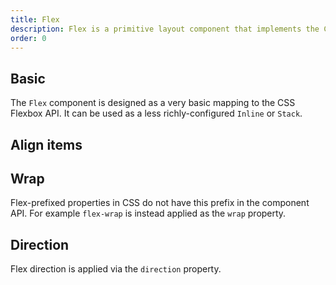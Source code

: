 ```yaml
---
title: Flex
description: Flex is a primitive layout component that implements the CSS Flexbox API.
order: 0
---
```




<CodeDocsHeader
  name="@atlaskit/primitives"
  repository="https://bitbucket.org/atlassian/atlassian-frontend-mirror"
  directoryName="primitives"
/>


## Basic

The `Flex` component is designed as a very basic mapping to the CSS Flexbox API.
It can be used as a less richly-configured `Inline` or `Stack`.

<Example Component={FlexJustifyContent} packageName="@atlaskit/primitives/flex" />

## Align items

<Example Component={FlexAlignItems} packageName="@atlaskit/primitives/flex" />

## Wrap

Flex-prefixed properties in CSS do not have this prefix in the component API.
For example `flex-wrap` is instead applied as the `wrap` property.

<Example Component={FlexWrap} packageName="@atlaskit/primitives/flex" />

## Direction

Flex direction is applied via the `direction` property.

<Example Component={FlexDirection} packageName="@atlaskit/primitives/flex" />

